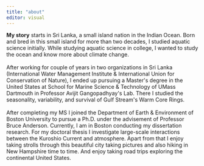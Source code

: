 ```yaml
---
title: "about"
editor: visual
---
```


**My story** starts in Sri Lanka, a small island nation in the Indian Ocean. Born and bred in this small island for more than two decades, I studied aquatic science initially. While studying aquatic science in college, I wanted to study the ocean and know more about climate change.\
\
After working for couple of years in two organizations in Sri Lanka (International Water Management Institute & International Union for Conservation of Nature), I ended up pursuing a Master\'s degree in the United States at School for Marine Science & Technology of UMass Dartmouth in Professor Avijit Gangopadhyay\'s Lab. There I studied the seasonality, variability, and survival of Gulf Stream\'s Warm Core Rings.\
\
After completing my MS I joined the Department of Earth & Environment of Boston University to pursue a Ph.D. under the advisement of Professor Bruce Anderson. Currently, I am in Boston conducting my dissertation research. For my doctoral thesis I investigate large-scale interactions between the Kuroshio Current and atmosphere. Apart from that I enjoy taking strolls through this beautiful city taking pictures and also hiking in New Hampshire time to time. And enjoy taking road trips exploring the continental United States.
